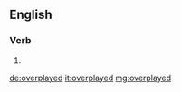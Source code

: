 ==English==

===Verb===
{{head|en}}

# {{en-past of|overplay}}

[[de:overplayed]]
[[it:overplayed]]
[[mg:overplayed]]